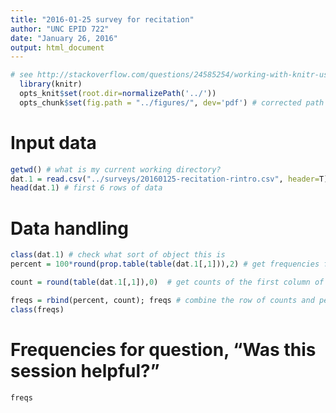 ```yaml
---
title: "2016-01-25 survey for recitation"
author: "UNC EPID 722"
date: "January 26, 2016"
output: html_document
---
```


```r
# see http://stackoverflow.com/questions/24585254/working-with-knitr-using-subdirectories
  library(knitr)
  opts_knit$set(root.dir=normalizePath('../'))
  opts_chunk$set(fig.path = "../figures/", dev='pdf') # corrected path and added dev
```

# Input data
```r
getwd() # what is my current working directory?
dat.1 = read.csv("../surveys/20160125-recitation-rintro.csv", header=T) # relative to that working location directory go up one level then to the 'survey' folder to access data
head(dat.1) # first 6 rows of data
```

# Data handling
```r
class(dat.1) # check what sort of object this is
percent = 100*round(prop.table(table(dat.1[,1])),2) # get frequencies for first column of data frame named dat.1; round to the second decimal place

count = round(table(dat.1[,1]),0)  # get counts of the first column of the data frame

freqs = rbind(percent, count); freqs # combine the row of counts and percents into one object, now a matrix object (see below)
class(freqs)
```

# Frequencies for question, "Was this session helpful?"

```r
freqs
```